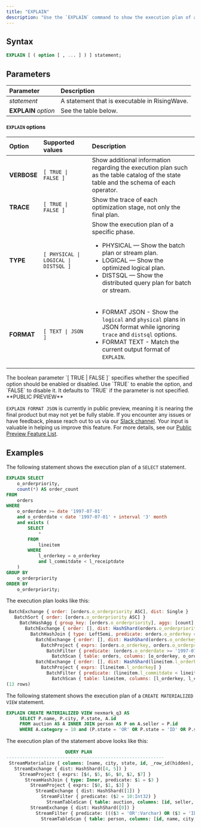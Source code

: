 ```yaml
---
title: "EXPLAIN"
description: "Use the `EXPLAIN` command to show the execution plan of a statement."
---
```


## Syntax

```sql
EXPLAIN [ ( option [ , ... ] ) ] statement;
```

## Parameters

| Parameter            | Description                                   |
| :------------------- | :-------------------------------------------- |
| _statement_          | A statement that is executable in RisingWave. |
| **EXPLAIN** _option_ | See the table below.                          |

#### `EXPLAIN` options

| Option       | Supported values                | Description                                                                                                                                                                     |
| :----------- | :------------------------------ | :------------------------------------------------------------------------------------------------------------------------------------------------------------------------------ |
| **VERBOSE**  | `[ TRUE \| FALSE ]`             | Show additional information regarding the execution plan such as the table catalog of the state table and the schema of each operator.                                        |
| **TRACE**    | `[ TRUE \| FALSE ]`             | Show the trace of each optimization stage, not only the final plan.                                                                                                          |
| **TYPE**     | `[ PHYSICAL \| LOGICAL \| DISTSQL ]` | Show the execution plan of a specific phase.<ul><li>PHYSICAL — Show the batch plan or stream plan.</li><li>LOGICAL — Show the optimized logical plan.</li><li>DISTSQL — Show the distributed query plan for batch or stream.</li></ul> |
| **FORMAT**    | `[ TEXT \| JSON ]`              | <ul><li>FORMAT JSON - Show the `logical` and `physical` plans in JSON format while ignoring `trace` and `distsql` options.</li><li>FORMAT TEXT - Match the current output format of `EXPLAIN`.</li></ul> |

<Note>
The boolean parameter `[ TRUE | FALSE ]` specifies whether the specified option should be enabled or disabled. Use `TRUE` to enable the option, and `FALSE` to disable it. It defaults to `TRUE` if the parameter is not specified.
</Note>

<Note>
**PUBLIC PREVIEW**

`EXPLAIN FORMAT JSON` is currently in public preview, meaning it is nearing the final product but may not yet be fully stable. If you encounter any issues or have feedback, please reach out to us via our [Slack channel](https://www.risingwave.com/slack). Your input is valuable in helping us improve this feature. For more details, see our [Public Preview Feature List](/changelog/product-lifecycle#features-in-the-public-preview-stage).

</Note>

## Examples

The following statement shows the execution plan of a `SELECT` statement.

```sql
EXPLAIN SELECT
    o_orderpriority,
    count(*) AS order_count
FROM
    orders
WHERE
    o_orderdate >= date '1997-07-01'
    and o_orderdate < date '1997-07-01' + interval '3' month
    and exists (
        SELECT
            *
        FROM
            lineitem
        WHERE
            l_orderkey = o_orderkey
            and l_commitdate < l_receiptdate
    )
GROUP BY
    o_orderpriority
ORDER BY
    o_orderpriority;
```

The execution plan looks like this:

```js
 BatchExchange { order: [orders.o_orderpriority ASC], dist: Single }
   BatchSort { order: [orders.o_orderpriority ASC] }
     BatchHashAgg { group_key: [orders.o_orderpriority], aggs: [count] }
       BatchExchange { order: [], dist: HashShard(orders.o_orderpriority) }
         BatchHashJoin { type: LeftSemi, predicate: orders.o_orderkey = lineitem.l_orderkey }
           BatchExchange { order: [], dist: HashShard(orders.o_orderkey) }
             BatchProject { exprs: [orders.o_orderkey, orders.o_orderpriority] }
               BatchFilter { predicate: (orders.o_orderdate >= '1997-07-01':Varchar::Date) AND (orders.o_orderdate < ('1997-07-01':Varchar::Date + '3 mons 00:00:00':Interval)) }
                 BatchScan { table: orders, columns: [o_orderkey, o_orderpriority, o_orderdate] }
           BatchExchange { order: [], dist: HashShard(lineitem.l_orderkey) }
             BatchProject { exprs: [lineitem.l_orderkey] }
               BatchFilter { predicate: (lineitem.l_commitdate < lineitem.l_receiptdate) }
                 BatchScan { table: lineitem, columns: [l_orderkey, l_commitdate, l_receiptdate] }
(13 rows)
```


The following statement shows the execution plan of a `CREATE MATERIALIZED VIEW` statement.

```sql
EXPLAIN CREATE MATERIALIZED VIEW nexmark_q3 AS
     SELECT P.name, P.city, P.state, A.id
     FROM auction AS A INNER JOIN person AS P on A.seller = P.id
     WHERE A.category = 10 and (P.state = 'OR' OR P.state = 'ID' OR P.state = 'CA');
```

The execution plan of the statement above looks like this:

```sql
                      QUERY PLAN
-----------------------------------------------------------
 StreamMaterialize { columns: [name, city, state, id, _row_id(hidden), _row_id#1(hidden)], pk_columns: [_row_id, _row_id#1] }
   StreamExchange { dist: HashShard([4, 5]) }
     StreamProject { exprs: [$4, $5, $6, $0, $2, $7] }
       StreamHashJoin { type: Inner, predicate: $1 = $3 }
         StreamProject { exprs: [$0, $1, $3] }
           StreamExchange { dist: HashShard([1]) }
             StreamFilter { predicate: ($2 = 10:Int32) }
               StreamTableScan { table: auction, columns: [id, seller, category, _row_id], pk_indices: [3] }
         StreamExchange { dist: HashShard([0]) }
           StreamFilter { predicate: ((($3 = 'OR':Varchar) OR ($3 = 'ID':Varchar)) OR ($3 = 'CA':Varchar)) }
             StreamTableScan { table: person, columns: [id, name, city, state, _row_id], pk_indices: [4] }
```

